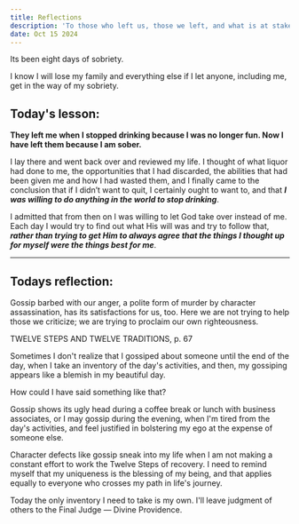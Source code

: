 ```yaml
---
title: Reflections
description: 'To those who left us, those we left, and what is at stake.'
date: Oct 15 2024
---
```


Its been eight days of sobriety.

I know I will lose my family and everything else if I let anyone, including me, get in the way of my sobriety.

## Today's lesson:

**They left me when I stopped drinking because I was no longer fun. Now I have left them because I am sober.**

I lay there and went back over and reviewed
my life. I thought of what liquor had done to me, the
opportunities that I had discarded, the abilities that
had been given me and how I had wasted them, and
I finally came to the conclusion that if I didn’t want
to quit, I certainly ought to want to, and that **_I was
willing to do anything in the world to stop drinking_**.

I admitted that from then on I was willing to
let God take over instead of me. Each day I would
try to find out what His will was and try to follow
that, **_rather than trying to get Him to always agree
that the things I thought up for myself were the things
best for me_**.

---

## Todays reflection:


Gossip barbed with our anger, a polite form of murder by character assassination, has its satisfactions for us, too. Here we are not trying to help those we criticize; we are trying to proclaim our own righteousness.

TWELVE STEPS AND TWELVE TRADITIONS, p. 67

Sometimes I don't realize that I gossiped about someone until the end of the day, when I take an inventory of the day's activities, and then, my gossiping appears like a blemish in my beautiful day. 

How could I have said something like that? 

Gossip shows its ugly head during a coffee break or lunch with business associates, or I may gossip during the evening, when I'm tired from the day's activities, and feel justified in bolstering my ego at the expense of someone else.

Character defects like gossip sneak into my life when I am not making a constant effort to work the Twelve Steps of recovery. I need to remind myself that my uniqueness is the blessing of my being, and that applies equally to everyone who crosses my path in life's journey. 

Today the only inventory I need to take is my own. I'll leave judgment of others to the Final Judge — Divine Providence.
